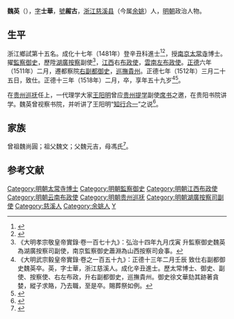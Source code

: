 {{明清人物信息框
| 姓名 = 魏英
| 原名 =
| 圖片名稱= 
| 圖片大小 =
| 圖片說明 = 
| 最高職務 = 巡撫貴州都察院右副都御史
| 國家 = 大明 
| 爵位 =
| 籍貫 = 浙江寧波府慈谿縣
| 族裔 = 
| 字號 = 字士華，號赧古
| 諡號 =
| 出生日期 = 天順四年（1460年）
| 出生地點 = 
| 逝世日期 = 正德十三年（1518年）
| 逝世地點 =
| 墓葬 =
| 配偶 = 
| 親屬 = 
| 出身 =
* 成化十七年辛丑科同進士出身
| 經歷 =
| 著作 =  
}}
'''魏英'''（{{bd|1460年||1518年|catIdx=W魏}}），[[表字|字]]'''士華'''，[[號|號]]'''赧古'''，[[浙江|浙江]][[慈溪县|慈溪县]]（今属[[余姚|余姚]]）人，[[明朝|明朝]]政治人物。

== 生平 ==
浙江鄉試第十五名。成化十七年（1481年）登辛丑科進士<ref>{{Cite book|title=《[[皇明贡举考|皇明贡举考]]》卷五|last=（明）[[张朝瑞|张朝瑞]]|first=|publisher=《续修四库全书》史部第828册|year=|isbn=|location=|pages=}}</ref><ref>{{Cite book|title=贡举志五种 上|last=鲁小俊，江俊伟著|first=|publisher=武汉：武汉大学出版社|year=2009|isbn=978-7-307-07043-1|location=|pages=254-256}}</ref>，授[[南京|南京]][[太常寺|太常寺]]博士。擢[[監察御史|監察御史]]，歷陞[[湖廣|湖廣]][[按察|按察]]副使<ref>《大明孝宗敬皇帝實錄·卷一百七十九》：弘治十四年九月戊寅 升監察御史魏英為湖廣按察司副使，南京監察御史蕭淵為山西按察司僉事。</ref>，[[江西|江西]]右[[布政使|布政使]]，[[雲南|雲南]][[左布政使|左布政使]]。[[正德_(明朝)|正德]]六年（1511年）二月，遷都察院[[右副都御史|右副都御史]]，[[貴州巡撫|巡撫貴州]]。正德七年（1512年）三月二十五日，致仕。正德十三年（1518年）二月，卒，享年五十九岁<ref>《大明武宗毅皇帝實錄·卷之一百五十九》：正德十三年二月壬辰 致仕右副都御史魏英卒。英，字士華，浙江慈溪人。成化辛丑進士。歷太常博士、御史、副使、按察使、右左布政，升右副都御史，巡撫貴州。御史徐文華劾其跡著貪婪，縱子求賂，乃去職，至是卒。賜葬祭如例。</ref><ref name="wei">{{cite web |url=http://www.gg-art.com/history/hcontent_b.php?dynastydetailid=2439 |title=正德七年 |publisher=中國歷史紀事 |accessdate=2014-10-01 |language=zh-hant |archive-url=https://web.archive.org/web/20141006144339/http://www.gg-art.com/history/hcontent_b.php?dynastydetailid=2439 |archive-date=2014-10-06 |dead-url=yes }}</ref>。

在[[贵州巡抚|贵州巡抚]]任上，一代理学大家[[王阳明|王阳明]]曾应[[贵州|贵州]][[提学|提学]]副使[[席书|席书]]之邀，在贵阳书院讲学。魏英曾视察书院，并听讲了王阳明“[[知行合一|知行合一]]”之说<ref>{{cite web|url=http://wx.eyuyao.com/showwz.asp?id=36197 |title=相约去爬山 |publisher=河姆渡原创文学 |date=2011-02-16  |accessdate=2014-10-01 |language=zh-CN}}</ref>。

==家族==
曾祖魏尚圓；祖父魏文；父魏元吉，母馮氏<ref>{{Cite book|title=天一阁藏明代科举录选刊 登科录 点校本|last=龚延明主编|first=|publisher=宁波出版社|year=2016|isbn=978-7-5526-2320-8|location=宁波|pages=|quote=《天一閣藏明代科舉錄選刊.登科錄》之《成化十七年進士登科錄》}}</ref>。

==参考文献==
{{reflist}}

{{成化十七年辛丑科殿試金榜}}
{{DEFAULTSORT:Wei魏}}
[[Category:明朝太常寺博士|Category:明朝太常寺博士]]
[[Category:明朝監察御史|Category:明朝監察御史]]
[[Category:明朝江西布政使|Category:明朝江西布政使]]
[[Category:明朝云南布政使|Category:明朝云南布政使]]
[[Category:明朝贵州巡抚|Category:明朝贵州巡抚]]
[[Category:明朝湖廣按察司副使|Category:明朝湖廣按察司副使]]
[[Category:慈溪人|Category:慈溪人]]
[[Category:余姚人|Category:余姚人]]
[[Category:魏姓|Y]]